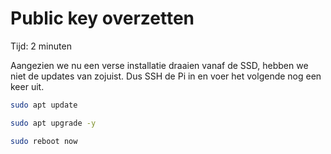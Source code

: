 
# Public key overzetten

<Callout emoji="&#x2139;">
	Tijd: 2 minuten
</Callout>

Aangezien we nu een verse installatie draaien vanaf de SSD, hebben we niet de updates van zojuist. Dus SSH de Pi in en voer het volgende nog een keer uit.

```bash
sudo apt update
```

```bash
sudo apt upgrade -y
```

```bash
sudo reboot now
```


